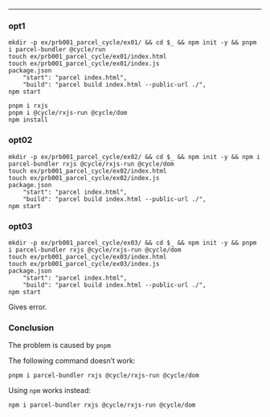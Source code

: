 
---

### opt1

    mkdir -p ex/prb001_parcel_cycle/ex01/ && cd $_ && npm init -y && pnpm i parcel-bundler @cycle/run
    touch ex/prb001_parcel_cycle/ex01/index.html
    touch ex/prb001_parcel_cycle/ex01/index.js
    package.json
        "start": "parcel index.html",
        "build": "parcel build index.html --public-url ./",
    npm start

    pnpm i rxjs 
    pnpm i @cycle/rxjs-run @cycle/dom
    npm install

### opt02

    mkdir -p ex/prb001_parcel_cycle/ex02/ && cd $_ && npm init -y && npm i parcel-bundler rxjs @cycle/rxjs-run @cycle/dom
    touch ex/prb001_parcel_cycle/ex02/index.html
    touch ex/prb001_parcel_cycle/ex02/index.js
    package.json
        "start": "parcel index.html",
        "build": "parcel build index.html --public-url ./",
    npm start

### opt03

    mkdir -p ex/prb001_parcel_cycle/ex03/ && cd $_ && npm init -y && pnpm i parcel-bundler rxjs @cycle/rxjs-run @cycle/dom
    touch ex/prb001_parcel_cycle/ex03/index.html
    touch ex/prb001_parcel_cycle/ex03/index.js
    package.json
        "start": "parcel index.html",
        "build": "parcel build index.html --public-url ./",
    npm start

Gives error. 

### Conclusion

The problem is caused by `pnpm`

The following command doesn't work:

    pnpm i parcel-bundler rxjs @cycle/rxjs-run @cycle/dom

Using `npm` works instead:

    npm i parcel-bundler rxjs @cycle/rxjs-run @cycle/dom
